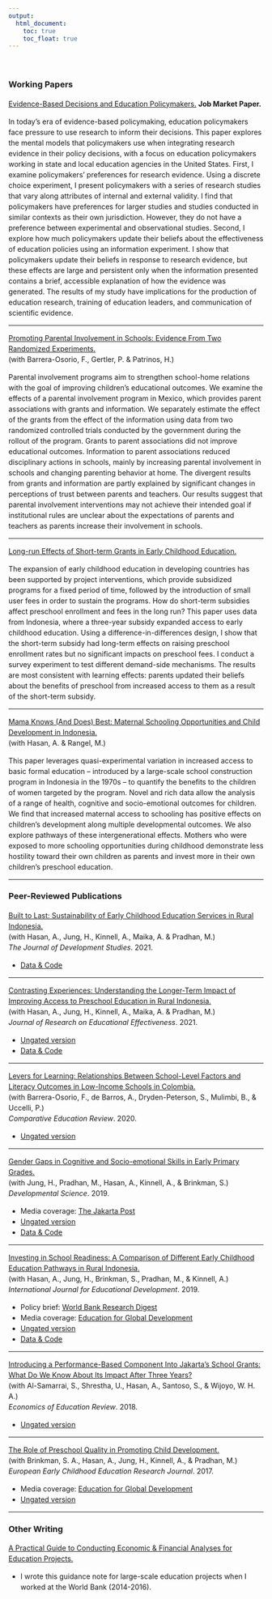 ```yaml
---
output:
  html_document: 
    toc: true
    toc_float: true
---
```


<link rel="stylesheet" href="styles.css" type="text/css">
<div style="line-height: 1.5em;">
&nbsp;

### Working Papers

[Evidence-Based Decisions and Education Policymakers.](files/nakajima_policymaker.pdf) **Job Market Paper.**

In today’s era of evidence-based policymaking, education policymakers face pressure to use research to inform their decisions. This paper explores the mental models that policymakers use when integrating research evidence in their policy decisions, with a focus on education policymakers working in state and local education agencies in the United States. First, I examine policymakers’ preferences for research evidence. Using a discrete choice experiment, I present policymakers with a series of research studies that vary along attributes of internal and external validity. I find that policymakers have preferences for larger studies and studies conducted in similar contexts as their own jurisdiction. However, they do not have a preference between experimental and observational studies. Second, I explore how much policymakers update their beliefs about the effectiveness of education policies using an information experiment. I show that policymakers update their beliefs in response to research evidence, but these effects are large and persistent only when the information presented contains a brief, accessible explanation of how the evidence was generated. The results of my study have implications for the production of education research, training of education leaders, and communication of scientific evidence.

***

[Promoting Parental Involvement in Schools: Evidence From Two Randomized Experiments.](files/parenting_mexico.pdf)  
(with Barrera-Osorio, F., Gertler, P. & Patrinos, H.)

Parental involvement programs aim to strengthen school-home relations with the goal of improving children’s educational outcomes. We examine the effects of a parental involvement program in Mexico, which provides parent associations with grants and information. We separately estimate the effect of the grants from the effect of the information using data from two randomized controlled trials conducted by the government during the rollout of the program. Grants to parent associations did not improve educational outcomes. Information to parent associations reduced disciplinary actions in schools, mainly by increasing parental involvement in schools and changing parenting behavior at home. The divergent results from grants and information are partly explained by significant changes in perceptions of trust between parents and teachers. Our results suggest that parental involvement interventions may not achieve their intended goal if institutional rules are unclear about the expectations of parents and teachers as parents increase their involvement in schools.

***

[Long-run Effects of Short-term Grants in Early Childhood Education.](files/longrun_indonesia.pdf)

The expansion of early childhood education in developing countries has been supported by
project interventions, which provide subsidized programs for a fixed period of time, followed by the introduction of small user fees in order to sustain the programs. How do short-term subsidies affect preschool enrollment and fees in the long run? This paper uses data from Indonesia, where a three-year subsidy expanded access to early childhood education. Using a difference-in-differences design, I show that the short-term subsidy had long-term effects on raising preschool enrollment rates but no significant impacts on preschool fees. I conduct a survey experiment to test different demand-side mechanisms. The results are most consistent with learning effects: parents updated their beliefs about the benefits of preschool from increased access to them as a result of the short-term subsidy.

***

[Mama Knows (And Does) Best: Maternal Schooling Opportunities and Child Development in Indonesia.](files/mama_indonesia.pdf)  
(with Hasan, A. & Rangel, M.)  

This paper leverages quasi-experimental variation in increased access to basic formal education -- introduced by a large-scale school construction program in Indonesia in the 1970s -- to quantify the benefits to the children of women targeted by the program. Novel and rich data allow the analysis of a range of health, cognitive and socio-emotional outcomes for children. We find that increased maternal access to schooling has positive effects on children’s development along multiple developmental outcomes. We also explore pathways of these intergenerational effects. Mothers who were exposed to more schooling opportunities during childhood demonstrate less hostility toward their own children as parents and invest more in their own children’s preschool education.

*** 

### Peer-Reviewed Publications

[Built to Last: Sustainability of Early Childhood Education Services in Rural Indonesia.](https://www.tandfonline.com/doi/full/10.1080/00220388.2021.1873283)   
(with Hasan, A., Jung, H., Kinnell, A., Maika, A. & Pradhan, M.)  
*The Journal of Development Studies*. 2021.
  
  + [Data & Code](https://github.com/nozominakajima/sustainability)

***  

[Contrasting Experiences: Understanding the Longer-Term Impact of Improving Access to Preschool Education in Rural Indonesia.](https://www.tandfonline.com/doi/full/10.1080/19345747.2020.1839989)   
(with Hasan, A., Jung, H., Kinnell, A., Maika, A. & Pradhan, M.)  
*Journal of Research on Educational Effectiveness*. 2021.

  + [Ungated version](files/twocohort_indonesia.pdf)
  + [Data & Code](https://github.com/nozominakajima/twocohortimpact) 
  
***  
[Levers for Learning: Relationships Between School-Level Factors and Literacy Outcomes in Low-Income Schools in Colombia.](https://doi.org/10.1086/708431)   
(with Barrera-Osorio, F., de Barros, A., Dryden-Peterson, S., Mulimbi, B., & Uccelli, P.)  
*Comparative Education Review*. 2020.

  + [Ungated version](files/colombia.pdf)

***
[Gender Gaps in Cognitive and Socio-emotional Skills in Early Primary Grades.](https://onlinelibrary.wiley.com/doi/abs/10.1111/desc.12931)    
(with Jung, H., Pradhan, M., Hasan, A., Kinnell, A., & Brinkman, S.)  
*Developmental Science*. 2019. 

  + Media coverage: [The Jakarta Post](https://www.thejakartapost.com/academia/2019/10/26/parenting-disregarded-treasure-in-education.html)   
  + [Ungated version](files/gender_indonesia.pdf)   
  + [Data & Code](https://github.com/nozominakajima/gender_indonesia) 
  
***
[Investing in School Readiness: A Comparison of Different Early Childhood Education Pathways in Rural Indonesia.](https://doi.org/10.1016/j.ijedudev.2019.05.009)   
(with Hasan, A., Jung, H., Brinkman, S., Pradhan, M., & Kinnell, A.)  
*International Journal for Educational Development*. 2019. 

  + Policy brief: [World Bank Research Digest](http://documents.worldbank.org/curated/en/897521507140394691/pdf/Research-Digest-Fall-2017.pdf)
  + Media coverage: [Education for Global Development](https://blogs.worldbank.org/education/are-all-early-childhood-education-experiences-equally-cost-effective) 
  + [Ungated version](https://papers.ssrn.com/sol3/papers.cfm?abstract_id=2843915)
  + [Data & Code](https://github.com/nozominakajima/pathways_indonesia)

***
[Introducing a Performance-Based Component Into Jakarta's School Grants: What Do We Know About Its Impact After Three Years?](https://doi.org/10.1016/j.econedurev.2018.10.005)     
(with Al-Samarrai, S., Shrestha, U., Hasan, A., Santoso, S., & Wijoyo, W. H. A.)    
*Economics of Education Review*. 2018.   

  + [Ungated version](https://papers.ssrn.com/sol3/papers.cfm?abstract_id=3057755)  

*** 
[The Role of Preschool Quality in Promoting Child Development.](https://www.tandfonline.com/doi/abs/10.1080/1350293X.2017.1331062)  
(with Brinkman, S. A., Hasan, A., Jung, H., Kinnell, A., & Pradhan, M.)  
*European Early Childhood Education Research Journal*. 2017.    

  + Media coverage: [Education for Global Development](https://blogs.worldbank.org/education/measurement-matters-preschool-quality)
  + [Ungated version](https://papers.ssrn.com/sol3/papers.cfm?abstract_id=2741184)  

*** 
 
### Other Writing

[A Practical Guide to Conducting Economic & Financial Analyses for Education Projects.](files/EFA_guidance_note.pdf)
  
  + I wrote this guidance note for large-scale education projects when I worked at the World Bank (2014-2016). 

&nbsp;

